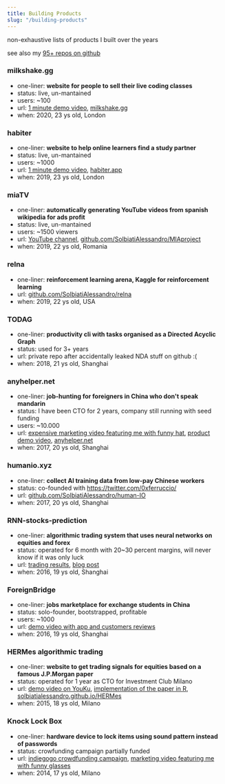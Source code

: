 ```yaml
---
title: Building Products
slug: "/building-products"
---
```


non-exhaustive lists of products I built over the years

see also my [95+ repos on github](https://github.com/SolbiatiAlessandro)

### milkshake.gg
- one-liner: **website for people to sell their live coding classes**
- status: live, un-mantained
- users: ~100
- url: [1 minute demo video](https://www.youtube.com/watch?v=4EILqNctxFg), [milkshake.gg](https://secure-mesa-15939.herokuapp.com/)
- when: 2020, 23 ys old, London

### habiter
- one-liner: **website to help online learners find a study partner**
- status: live, un-mantained
- users: ~1000
- url: [1 minute demo video](https://drive.google.com/file/d/1vW3NWHN2Rvyf-kBxKHqW0fn1Q6yYni0O/view), [habiter.app](https://www.habiter.app/)
- when: 2019, 23 ys old, London

### miaTV
- one-liner: **automatically generating YouTube videos from spanish wikipedia for ads profit**
- status: live, un-mantained
- users: ~1500 viewers
- url: [YouTube channel](https://www.youtube.com/channel/UCzO-8_nmyuZIfK4TI2EMwFA), [github.com/SolbiatiAlessandro/MIAproject](https://github.com/SolbiatiAlessandro/MIAproject)
- when: 2019, 22 ys old, Romania

### relna
- one-liner: **reinforcement learning arena, Kaggle for reinforcement learning**
- url: [github.com/SolbiatiAlessandro/relna](https://github.com/SolbiatiAlessandro/relna)
- when: 2019, 22 ys old, USA

### TODAG
- one-liner: **productivity cli with tasks organised as a Directed Acyclic Graph**
- status: used for 3+ years
- url: private repo after accidentally leaked NDA stuff on github :(
- when: 2018, 21 ys old, Shanghai

### anyhelper.net 
- one-liner: **job-hunting for foreigners in China who don't speak mandarin**
- status: I have been CTO for 2 years, company still running with seed funding
- users: ~10.000
- url: [expensive marketing video featuring me with funny hat](https://anyhelper.net/img/MOVIE_1080p.mp4), [product demo video](https://www.youtube.com/watch?v=1bK8ca9Rz9M), [anyhelper.net](https://anyhelper.net/index.php)
- when: 2017, 20 ys old, Shanghai

### humanio.xyz
- one-liner: **collect AI training data from low-pay Chinese workers**
- status: co-founded with https://twitter.com/0xferruccio/ 
- url: [github.com/SolbiatiAlessandro/human-IO](https://github.com/SolbiatiAlessandro/human-IO)
- when: 2017, 20 ys old, Shanghai

### RNN-stocks-prediction
- one-liner: **algorithmic trading system that uses neural networks on equities and forex**
- status: operated for 6 month with 20~30 percent margins, will never know if it was only luck
- url: [trading results](https://solbiatialessandro.github.io/RNN-stocks-prediction/), [blog post](https://solbiatialessandro.github.io/RNN-stocks-prediction/blog/blog.html)
- when: 2016, 19 ys old, Shanghai

### ForeignBridge
- one-liner: **jobs marketplace for exchange students in China**
- status: solo-founder, bootstrapped, profitable
- users: ~1000
- url: [demo video with app and customers reviews](https://www.youtube.com/watch?v=MqMvZrKgzUk)
- when: 2016, 19 ys old, Shanghai

### HERMes algorithmic trading
- one-liner: **website to get trading signals for equities based on a famous J.P.Morgan paper**
- status: operated for 1 year as CTO for Investment Club Milano
- url: [demo video on YouKu](https://v.youku.com/v_show/id_XMTgyMzY1MzY3Ng==.html), [implementation of the paper in R](https://github.com/SolbiatiAlessandro/EWMA_RiskMetrics), [solbiatialessandro.github.io/HERMes](https://solbiatialessandro.github.io/HERMes/)
- when: 2015, 18 ys old, Milano

### Knock Lock Box
- one-liner: **hardware device to lock items using sound pattern instead of passwords**
- status: crowfunding campaign partially funded
- url: [indiegogo crowdfunding campaign](https://www.indiegogo.com/projects/knock-lock-box-and-the-theft-is-avoided#/), [marketing video featuring me with funny glasses](https://www.youtube.com/watch?v=t5hGX9TxvkA)
- when: 2014, 17 ys old, Milano
